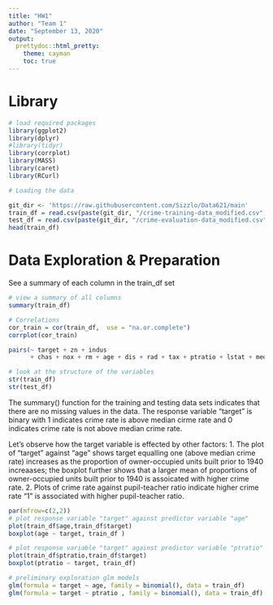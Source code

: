 ```yaml
---
title: "HW1"
author: "Team 1"
date: "September 13, 2020"
output: 
  prettydoc::html_pretty:
    theme: cayman
    toc: true
---
```


# Library

```r
# load required packages
library(ggplot2)
library(dplyr)
#library(tidyr)
library(corrplot)
library(MASS)
library(caret)
library(RCurl)
```

```r
# Loading the data

git_dir <- 'https://raw.githubusercontent.com/Sizzlo/Data621/main'
train_df = read.csv(paste(git_dir, "/crime-training-data_modified.csv", sep=""))
test_df = read.csv(paste(git_dir, "/crime-evaluation-data_modified.csv", sep = ""))
head(train_df)
```

# Data Exploration & Preparation

See a summary of each column in the train_df set
```r
# view a summary of all columns
summary(train_df)
```

```r
# Correlations 
cor_train = cor(train_df,  use = "na.or.complete")
corrplot(cor_train)
```

```r
pairs(~ target + zn + indus
      + chas + nox + rm + age + dis + rad + tax + ptratio + lstat + medv, data = train_df)
```
```r
# look at the structure of the variables
str(train_df)
str(test_df)
```

The summary() function for the training and testing data sets indicates that there are no missing values in the data. 
The response variable "target" is binary with 1 indicates crime rate is above median cirme rate and 0 indicates crime rate is not above median crime rate. 

Let's observe how the target variable is effected by other factors:
1. The plot of "target" against "age" shows target equalling one (above median crime rate) increases as the proportion of owner-occupied units built prior to 1940 increaases; the boxplot further shows that a larger mean of proportions of owner-occupied units built prior to 1940 is assoicated with higher crime rate.
2. Plots of crime rate against pupil-teacher ratio indicate higher crime rate "1" is associated with higher pupil-teacher ratio.

```r
par(mfrow=c(2,2))
# plot response variable "target" against predictor variable "age" 
plot(train_df$age,train_df$target)
boxplot(age ~ target, train_df )

# plot response variable "target" against predictor variable "ptratio"
plot(train_df$ptratio,train_df$target)
boxplot(ptratio ~ target, train_df)
```


```r
# preliminary exploration glm models
glm(formula = target ~ age, family = binomial(), data = train_df)
glm(formula = target ~ ptratio , family = binomial(), data = train_df)
```